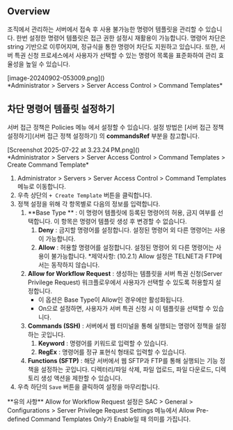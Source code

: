 
## Overview
조직에서 관리하는 서버에서 접속 후 사용 불가능한 명령어 템플릿을 관리할 수 있습니다. 한번 설정한 명령어 템플릿은 접근 권한 설정시 재활용이 가능합니다. 명령어 차단은 string 기반으로 이루어지며, 정규식을 통한 명령어 차단도 지원하고 있습니다. 또한, 서버 특권 신청 프로세스에서 사용자가 선택할 수 있는 명령어 목록을 표준화하여 관리 효율성을 높일 수 있습니다.

<p align="center">
<div>[image-20240902-053009.png]()</div>
*Administrator &gt; Servers &gt; Server Access Control &gt; Command Templates*
</p>

## 차단 명령어 템플릿 설정하기
서버 접근 정책은 Policies 메뉴 에서 설정할 수 있습니다. 설정 방법은 [서버 접근 정책 설정하기](서버 접근 정책 설정하기) 의 **commandsRef** 부분을 참고합니다.

<p align="center">
<div>[Screenshot 2025-07-22 at 3.23.24 PM.png]()</div>
*Administrator &gt; Servers &gt; Server Access Control &gt; Command Templates &gt; Create Command Template*
</p>

1. Administrator &gt; Servers &gt; Server Access Control &gt; Command Templates 메뉴로 이동합니다.
2. 우측 상단의 `+ Create Template` 버튼을 클릭합니다.
3. 정책 설정을 위해 각 항목별로 다음의 정보를 입력합니다.
    1. **Base Type ** : 이 명령어 템플릿에 등록된 명령어의 허용, 금지 여부를 선택합니다. 이 항목은 명령어 템플릿 생성 후 변경할 수 없습니다.
        1. **Deny**  : 금지할 명령어를 설정합니다. 설정된 명령어 외 다른 명령어는 사용이 가능합니다.
        2. **Allow**  : 허용할 명령어를 설정합니다. 설정된 명령어 외 다른 명령어는 사용이 불가능합니다. *제약사항: (10.2.1) Allow 설정은 TELNET과 FTP에서는 동작하지 않습니다.
    2. **Allow for Workflow Request** : 생성하는 템플릿을 서버 특권 신청(Server Privilege Request) 워크플로우에서 사용자가 선택할 수 있도록 허용할지 설정합니다.
        * 이 옵션은 Base Type이 Allow인 경우에만 활성화됩니다.
        * On으로 설정하면, 사용자가 서버 특권 신청 시 이 템플릿을 선택할 수 있습니다.
    3. **Commands (SSH)**  : 서버에서 웹 터미널을 통해 실행되는 명령어 정책을 설정하는 곳입니다.
        1. **Keyword**  : 명령어를 키워드로 입력할 수 있습니다.
        2. **RegEx**  : 명령어를 정규 표현식 형태로 입력할 수 있습니다.
    4. **Functions (SFTP)**  : 해당 서버에서 웹 SFTP과 FTP를 통해 실행되는 기능 정책을 설정하는 곳입니다. 디렉터리/파일 삭제, 파일 업로드, 파일 다운로드, 디렉토리 생성 액션을 제한할 수 있습니다.
4. 우측 하단의 `Save` 버튼을 클릭하여 설정을 마무리합니다.



<Callout type="info">
**유의 사항** 
Allow for Workflow Request 설정은 SAC &gt; General &gt; Configurations &gt; Server Privilege Request Settings 메뉴에서 Allow Pre-defined Command Templates Only가 Enable일 때 의미를 가집니다. 
</Callout>


